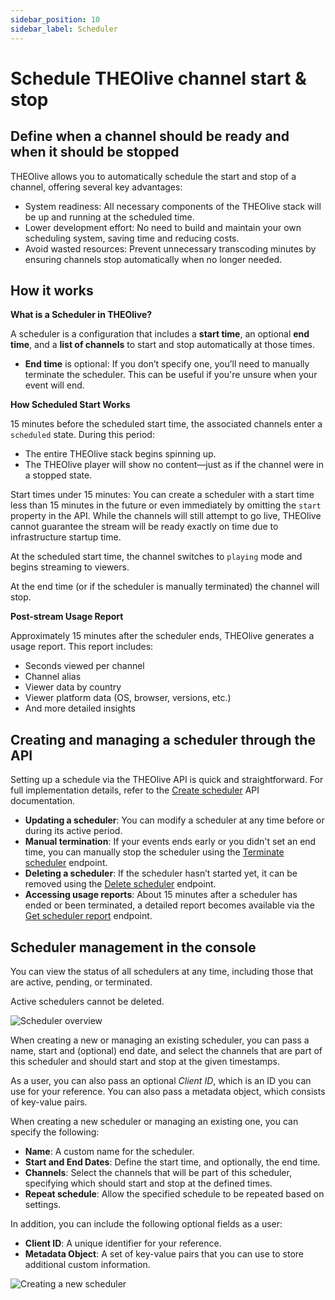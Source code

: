 ```yaml
---
sidebar_position: 10
sidebar_label: Scheduler
---
```


# Schedule THEOlive channel start & stop

## Define when a channel should be ready and when it should be stopped

THEOlive allows you to automatically schedule the start and stop of a channel, offering several key advantages:

- System readiness: All necessary components of the THEOlive stack will be up and running at the scheduled time.
- Lower development effort: No need to build and maintain your own scheduling system, saving time and reducing costs.
- Avoid wasted resources: Prevent unnecessary transcoding minutes by ensuring channels stop automatically when no longer needed.

## How it works

**What is a Scheduler in THEOlive?**

A scheduler is a configuration that includes a **start time**, an optional **end time**, and a **list of channels** to start and stop automatically at those times.

- **End time** is optional: If you don’t specify one, you’ll need to manually terminate the scheduler. This can be useful if you're unsure when your event will end.

**How Scheduled Start Works**

15 minutes before the scheduled start time, the associated channels enter a `scheduled` state. During this period:

- The entire THEOlive stack begins spinning up.
- The THEOlive player will show no content—just as if the channel were in a stopped state.

Start times under 15 minutes: You can create a scheduler with a start time less than 15 minutes in the future or even immediately by omitting the `start` property in the API. While the channels will still attempt to go live, THEOlive cannot guarantee the stream will be ready exactly on time due to infrastructure startup time.

At the scheduled start time, the channel switches to `playing` mode and begins streaming to viewers.

At the end time (or if the scheduler is manually terminated) the channel will stop.

**Post-stream Usage Report**

Approximately 15 minutes after the scheduler ends, THEOlive generates a usage report. This report includes:

- Seconds viewed per channel
- Channel alias
- Viewer data by country
- Viewer platform data (OS, browser, versions, etc.)
- And more detailed insights

## Creating and managing a scheduler through the API

Setting up a schedule via the THEOlive API is quick and straightforward. For full implementation details, refer to the [Create scheduler](/theolive/api/schedulers/create-scheduler) API documentation.

- **Updating a scheduler**: You can modify a scheduler at any time before or during its active period.
- **Manual termination**: If your events ends early or you didn't set an end time, you can manually stop the scheduler using the [Terminate scheduler](/theolive/api/schedulers/terminate-scheduler) endpoint.
- **Deleting a scheduler**: If the scheduler hasn’t started yet, it can be removed using the [Delete scheduler](/theolive/api/schedulers/delete-scheduler) endpoint.
- **Accessing usage reports**: About 15 minutes after a scheduler has ended or been terminated, a detailed report becomes available via the [Get scheduler report](/theolive/api/schedulers/get-scheduler-report) endpoint.

## Scheduler management in the console

You can view the status of all schedulers at any time, including those that are active, pending, or terminated.

Active schedulers cannot be deleted.

![](../assets/img/cd5c594-scheduler-overview.png 'Scheduler overview')

When creating a new or managing an existing scheduler, you can pass a name, start and (optional) end date, and select the channels that are part of this scheduler and should start and stop at the given timestamps.

As a user, you can also pass an optional _Client ID_, which is an ID you can use for your reference. You can also pass a metadata object, which consists of key-value pairs.

When creating a new scheduler or managing an existing one, you can specify the following:

- **Name**: A custom name for the scheduler.
- **Start and End Dates**: Define the start time, and optionally, the end time.
- **Channels**: Select the channels that will be part of this scheduler, specifying which should start and stop at the defined times.
- **Repeat schedule**: Allow the specified schedule to be repeated based on settings.

In addition, you can include the following optional fields as a user:

- **Client ID**: A unique identifier for your reference.
- **Metadata Object**: A set of key-value pairs that you can use to store additional custom information.

![](../assets/img/8ce9112-create-scheduler.PNG 'Creating a new scheduler')
